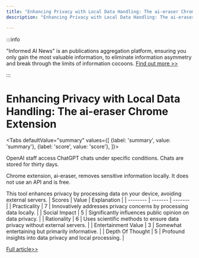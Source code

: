 ```yaml
---
title: "Enhancing Privacy with Local Data Handling: The ai-eraser Chrome Extension"
description: "Enhancing Privacy with Local Data Handling: The ai-eraser Chrome Extension"

---
```



:::info

"Informed AI News" is an publications aggregation platform, ensuring you only gain the most valuable information, to eliminate information asymmetry and break through the limits of information cocoons.  [Find out more >>](/)

:::

# Enhancing Privacy with Local Data Handling: The ai-eraser Chrome Extension


<Tabs
	defaultValue="summary"
	values={[
	{label: 'summary', value: 'summary'},
	{label: 'score', value: 'score'},
]}>
<TabItem value="summary">


OpenAI staff access ChatGPT chats under specific conditions. Chats are stored for thirty days.

Chrome extension, ai-eraser, removes sensitive information locally. It does not use an API and is free.

This tool enhances privacy by processing data on your device, avoiding external servers.
</TabItem>
<TabItem value="score">
	| Scores     | Value   | Explanation |
	| -------- | ------- | ------- |
	| Practicality  | 7    | Innovatively addresses privacy concerns by processing data locally.    |
	| Social Impact | 5     | Significantly influences public opinion on data privacy.    |
	| Rationality    | 6    | Uses scientific methods to ensure data privacy without external servers.    |
	| Entertainment Value    | 3    | Somewhat entertaining but primarily informative.    |
	| Depth Of Thought    | 5    | Profound insights into data privacy and local processing.    |
</TabItem>
</Tabs>

[Full article>>](https://www.producthunt.com/posts/ai-eraser)
